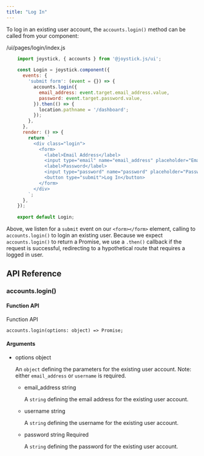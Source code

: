 ```yaml
---
title: "Log In"
---
```



To log in an existing user account, the `accounts.login()` method can be called from your component:

/ui/pages/login/index.js
```js
    import joystick, { accounts } from '@joystick.js/ui';
    
    const Login = joystick.component({
      events: {
        'submit form': (event = {}) => {
          accounts.login({
            email_address: event.target.email_address.value,
            password: event.target.password.value,
          }).then(() => {
            location.pathname = '/dashboard';
          });
        },
      },
      render: () => {
        return `
          <div class="login">
            <form>
              <label>Email Address</label>
              <input type="email" name="email_address" placeholder="Email Address" />
              <label>Password</label>
              <input type="password" name="password" placeholder="Password" />
              <button type="submit">Log In</button>
            </form>
          </div>
        `;
      },
    });
    
    export default Login;
   ``` 

Above, we listen for a `submit` event on our `<form></form>` element, calling to `accounts.login()` to login an existing user. Because we expect `accounts.login()` to return a Promise, we use a `.then()` callback if the request is successful, redirecting to a hypothetical route that requires a logged in user.

## API Reference

### accounts.login()

#### Function API

Function API

    accounts.login(options: object) => Promise;
    

#### Arguments

*   options object
    
    An `object` defining the parameters for the existing user account. Note: either `email_address` or `username` is required.
    
    *   email\_address string
        
        A `string` defining the email address for the existing user account.
        
    *   username string
        
        A `string` defining the username for the existing user account.
        
    *   password string Required
        
        A `string` defining the password for the existing user account.
